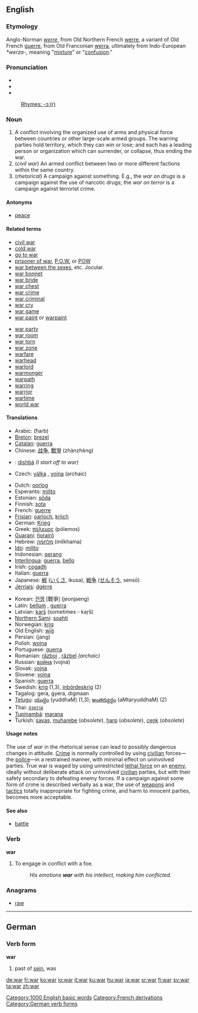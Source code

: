 ==English==

{{rank|fell|different|care|389|war|short|able|five}}

===Etymology===
Anglo-Norman ''[[werre]]'', from Old Northern French [[werre]], a variant of Old French [[guerre]], from Old Franconian [[werra]], ultimately from Indo-European ''*werza-'', meaning "[[mixture]]" or "[[confusion]]."

===Pronunciation===
*{{IPA|/wɔː(r)/}}
*{{SAMPA|/wO:(r)/}}
*{{audio|en-us-war.ogg|Audio (US)}}
:[[rhymes:English:-ɔː(r)|Rhymes: -ɔː(r)]]

===Noun===
{{en-noun-reg}}

# A conflict involving the organized use of arms and physical force between countries or other large-scale armed groups. The warring parties hold territory, which they can win or lose; and each has a leading person or organization which can surrender, or collapse, thus ending the war.
# (''civil war'') An armed conflict between two or more different factions within the same country.
# (''rhetorical'') A campaign against something. E.g., the ''war on drugs'' is a campaign against the use of narcotic drugs; the ''war on terror'' is a campaign against terrorist crime.

====Antonyms====
*[[peace]]

====Related terms====
{{top}}
*[[civil war]]
*[[cold war]]
*[[go to war]]
*[[prisoner of war]], [[P.O.W.]] or [[POW]]
*[[war between the sexes]], etc. Jocular.
*[[war bonnet]]
*[[war bride]]
*[[war chest]]
*[[war crime]]
*[[war criminal]]
*[[war cry]]
*[[war game]]
*[[war paint]] or [[warpaint]]
{{mid}}
*[[war party]]
*[[war room]]
*[[war torn]]
*[[war zone]]
*[[warfare]]
*[[warhead]]
*[[warlord]]
*[[warmonger]]
*[[warpath]]
*[[warring]]
*[[warrior]]
*[[wartime]]
*[[world war]]
{{bottom}}

====Translations====
{{top}}
*Arabic: {{ARchar|[[حرب]]}} (ħarb)
*[[Breton]]: [[brezel]] {{m}}
*[[Catalan]]: [[guerra]] {{f}}
*Chinese: [[战争]], [[戰爭]] (zhànzhèng)
*{{apc}}: [[dishbá]] ''(I start off to war)''
*Czech: [[válka]] {{f}}, [[vojna]] {{f}} (archaic)
<!-- '''válka dělá z lidi blby''' ''war turns people into morons&mdash;Czech proverb'' ... put this on the [[válka]] page -->
*Dutch: [[oorlog]] {{m}}
*Esperanto: [[milito]]
*Estonian: [[sõda]]
*Finnish: [[sota]]
*French: [[guerre]] {{f}}
*[[Frisian]]: [[oarloch]], [[kriich]]
*German: [[Krieg]] {{m}}
*Greek: [[πόλεμος]] (pólemos) {{m}}
*[[Guarani]]: [[ñorairõ]]
*Hebrew: [[מלחמה]] (milkhama) {{m}}
*[[Ido]]: [[milito]]
*Indonesian: [[perang]]
*[[Interlingua]]: [[guerra]], [[bello]]
*Irish: [[cogadh]]
*Italian: [[guerra]] {{f}}
*Japanese: [[戦]] ([[いくさ]], ikusa), [[戦争]] ([[せんそう]], sensō)
*[[Jèrriais]]: [[dgèrre]] {{f}}
{{mid}}
*Korean: [[전쟁]] [戰爭] (jeonjaeng)
*Latin: [[bellum]] {{n}}, [[guerra]] {{f}}
*Latvian: [[karš]] {{m}} (sometimes - kaŗš)
*[[Northern Sami]]: [[soahti]]
*Norwegian: [[krig]] {{m}}
*Old English: [[wig#Old English|wīġ]] {{n}}
*Persian: {{FAchar|[[جنگ]]}} (jang)
*Polish: [[wojna]] {{f}}
*Portuguese: [[guerra]] {{f}}
*Romanian: [[război]] {{n}}, [[răzbel]] {{n}} ''(archaic)''
*Russian: [[война]] (vojná) {{f}}
*Slovak: [[vojna#Slovak|vojna]] {{f}}
*Slovene: [[vojna]] {{f}}
*Spanish: [[guerra]] {{f}}
*Swedish: [[krig]] {{n}} (1,3), [[inbördeskrig]] (2) {{n}}
*Tagalog: gera, gyera, digmaan
*[[Telugu]]: [[యుద్ధం]] (yuddhaM) (1,3); [[అంతర్యుద్ధం]] (aMtaryuddhaM) (2)
*Thai: [[สงคราม]]
*[[Tupinambá]]: [[marana]]
*Turkish: [[savaş]], [[muharebe]] (''obsolete''), [[harp]]  (''obsolete''), [[cenk]] (''obsolete'')
{{bottom}}

====Usage notes====
The use of ''war'' in the rhetorical sense can lead to possibly dangerous changes in attitude. [[Crime]] is normally controlled by using [[civilian]] forces&mdash;the [[police]]&mdash;in a restrained manner, with minimal effect on uninvolved parties. True war is waged by using unrestricted [[lethal force]] on an [[enemy]], ideally without deliberate attack on uninvolved [[civilian]] parties, but with their safety secondary to defeating enemy forces. If a campaign against some form of crime is described verbally as a war, the use of [[weapon]]s and [[tactics]] totally inappropriate for fighting crime, and harm to innocent parties, becomes more acceptable.

====See also====
*[[battle]]

===Verb===
'''war''' 
#To engage in conflict with a foe.
#:''His emotions '''war''' with his intellect, making him conflicted.''

===Anagrams===
*[[raw]]

----

==German==
===Verb form===
'''war'''

# past of [[sein]], was

[[Category:1000 English basic words]]
[[Category:French derivations]]
[[Category:German verb forms]]

[[de:war]]
[[fr:war]]
[[ko:war]]
[[io:war]]
[[it:war]]
[[ku:war]]
[[hu:war]]
[[ja:war]]
[[sr:war]]
[[fi:war]]
[[sv:war]]
[[ta:war]]
[[zh:war]]
